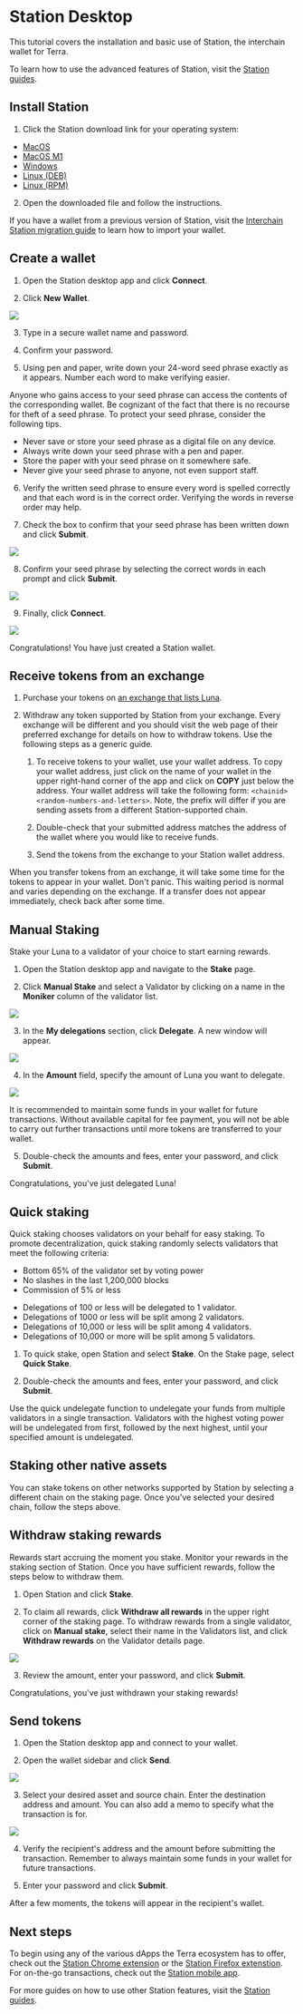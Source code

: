 
# Station Desktop

This tutorial covers the installation and basic use of Station, the interchain wallet for Terra.

To learn how to use the advanced features of Station, visit the [Station guides](../../station).

## Install Station

1. Click the Station download link for your operating system:

- [MacOS](https://github.com/terra-money/station-desktop/releases/download/v1.2.0/Terra.Station-1.2.0.dmg)
- [MacOS M1](https://github.com/terra-money/station-desktop/releases/download/v1.2.0/Terra.Station-1.2.0-arm64.dmg)
- [Windows](https://github.com/terra-money/station-desktop/releases/download/v1.2.0/Terra.Station.Setup.1.2.0.exe)
- [Linux (DEB)](https://github.com/terra-money/station-desktop/releases/download/v1.2.0/Terra.Station_1.2.0_amd64.deb)
- [Linux (RPM)](https://github.com/terra-money/station-desktop/releases/download/v1.2.0/Terra.Station-1.2.0.x86_64.rpm)

2. Open the downloaded file and follow the instructions.

<Admonition type="tip" icon="💡" title="Import a wallet to Interchain Station">

If you have a wallet from a previous version of Station, visit the [Interchain Station migration guide](../migration.mdx) to learn how to import your wallet. 

</Admonition>

## Create a wallet

1. Open the Station desktop app and click **Connect**.

2. Click **New Wallet**.

<img className="readme-img-md" src="/img/screens/desktop/connect.png" />

3. Type in a secure wallet name and password.

4. Confirm your password.

5. Using pen and paper, write down your 24-word seed phrase exactly as it appears. Number each word to make verifying easier.

<Admonition type="danger" icon="🔥" title="Protect your seed phrase">
Anyone who gains access to your seed phrase can access the contents of the corresponding wallet. Be cognizant of the fact that there is no recourse for theft of a seed phrase. To protect your seed phrase, consider the following tips.

- Never save or store your seed phrase as a digital file on any device.
- Always write down your seed phrase with a pen and paper.
- Store the paper with your seed phrase on it somewhere safe.
- Never give your seed phrase to anyone, not even support staff.

</Admonition>

6. Verify the written seed phrase to ensure every word is spelled correctly and that each word is in the correct order. Verifying the words in reverse order may help. 

7. Check the box to confirm that your seed phrase has been written down and click **Submit**.

<img className="readme-img-md" src="/img/screens/desktop/new-wallet.png" />

8. Confirm your seed phrase by selecting the correct words in each prompt and click **Submit**.

<img className="readme-img-md" src="/img/screens/desktop/seed.png" />

9. Finally, click **Connect**.

<img className="readme-img-sm" src="/img/screens/desktop/wallet.png" />

Congratulations! You have just created a Station wallet.

## Receive tokens from an exchange

1. Purchase your tokens on [an exchange that lists Luna](https://coinmarketcap.com/currencies/terra-luna-v2/markets/).

2. Withdraw any token supported by Station from your exchange. Every exchange will be different and you should visit the web page of their preferred exchange for details on how to withdraw tokens. Use the following steps as a generic guide.

   1. To receive tokens to your wallet, use your wallet address. To copy your wallet address, just click on the name of your wallet in the upper right-hand corner of the app and click on **COPY** just below the address. Your wallet address will take the following form: `<chainid><random-numbers-and-letters>`. Note, the prefix will differ if you are sending assets from a different Station-supported chain.

   2. Double-check that your submitted address matches the address of the wallet where you would like to receive funds.

   3. Send the tokens from the exchange to your Station wallet address.

<Admonition type="caution" icon="☢️" title="Transfer wait times">

When you transfer tokens from an exchange, it will take some time for the tokens to appear in your wallet. Don't panic. This waiting period is normal and varies depending on the exchange. If a transfer does not appear immediately, check back after some time.

</Admonition>

## Manual Staking

Stake your Luna to a validator of your choice to start earning rewards.

1. Open the Station desktop app and navigate to the **Stake** page.

2. Click **Manual Stake** and select a Validator by clicking on a name in the **Moniker** column of the validator list.

<img className="readme-img-md" src="/img/screens/desktop/stake-page.png" />

3. In the **My delegations** section, click **Delegate**. A new window will appear.

<img className="readme-img-sm" src="/img/screens/desktop/stake-validator.png" />

4. In the **Amount** field, specify the amount of Luna you want to delegate.

<img className="readme-img-md" src="/img/screens/desktop/stake-delegate.png" />

<Admonition type="caution" icon="☢️" title="Maintain funds for transaction fees">

It is recommended to maintain some funds in your wallet for future transactions. Without available capital for fee payment, you will not be able to carry out further transactions until more tokens are transferred to your wallet.

</Admonition>

5. Double-check the amounts and fees, enter your password, and click **Submit**.

Congratulations, you've just delegated Luna!

## Quick staking

Quick staking chooses validators on your behalf for easy staking. To promote decentralization, quick staking randomly selects validators that meet the following criteria:

- Bottom 65% of the validator set by voting power
- No slashes in the last 1,200,000 blocks
- Commission of 5% or less

<Admonition type="info" icon="💡" title="Quick stake distribution">

- Delegations of 100 or less will be delegated to 1 validator.
- Delegations of 1000 or less will be split among 2 validators.
- Delegations of 10,000 or less will be split among 4 validators.
- Delegations of 10,000 or more will be split among 5 validators.

</Admonition>

1. To quick stake, open Station and select **Stake**. On the Stake page, select **Quick Stake**.

2. Double-check the amounts and fees, enter your password, and click **Submit**.

Use the quick undelegate function to undelegate your funds from multiple validators in a single transaction. Validators with the highest voting power will be undelegated from first, followed by the next highest, until your specified amount is undelegated. 

## Staking other native assets

You can stake tokens on other networks supported by Station by selecting a different chain on the staking page. Once you've selected your desired chain, follow the steps above.

## Withdraw staking rewards

Rewards start accruing the moment you stake. Monitor your rewards in the staking section of Station. Once you have sufficient rewards, follow the steps below to withdraw them.

1. Open Station and click **Stake**.

2. To claim all rewards, click **Withdraw all rewards** in the upper right corner of the staking page. To withdraw rewards from a single validator, click on **Manual stake**, select their name in the Validators list, and click **Withdraw rewards** on the Validator details page.

<img className="readme-img-md" src="/img/screens/desktop/stake-page.png" />

3. Review the amount, enter your password, and click **Submit**.

Congratulations, you've just withdrawn your staking rewards!

## Send tokens

1. Open the Station desktop app and connect to your wallet.

2. Open the wallet sidebar and click **Send**.

<img className="readme-img-md" src="/img/screens/desktop/send-wallet.png" />

3. Select your desired asset and source chain. Enter the destination address and amount. You can also add a memo to specify what the transaction is for.

<img className="readme-img-sm" src="/img/screens/desktop/send-wallet.png" />

4. Verify the recipient's address and the amount before submitting the transaction. Remember to always maintain some funds in your wallet for future transactions.

5. Enter your password and click **Submit**.

After a few moments, the tokens will appear in the recipient's wallet.

## Next steps

To begin using any of the various dApps the Terra ecosystem has to offer, check out the [Station Chrome extension](./station-extension.mdx) or the [Station Firefox extenstion](./station-firefox.mdx). For on-the-go transactions, check out the [Station mobile app](./station-mobile.mdx).

For more guides on how to use other Station features, visit the [Station guides](../../../learn/station).
